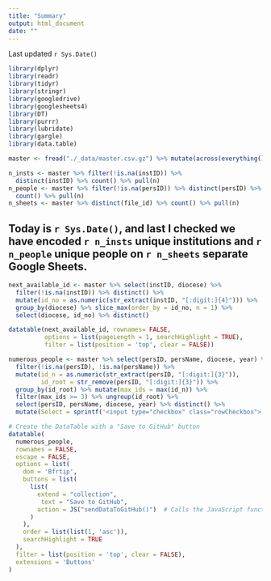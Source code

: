 ```yaml
---
title: "Summary"
output: html_document
date: ""
---
```


<script>
sendDataToGitHub() {
  var data = [];

  // Collect selected rows
  $('#DataTables_Table_1 tbody tr').each(function () {
    if ($(this).find('input.rowCheckbox').prop('checked')) {
      var rowData = $(this).find('td').map(function () {
        return $(this).text().trim();
      }).get();
      data.push(rowData);
    }
  });

  // Convert data to JSON format
  var jsonData = JSON.stringify({ selectedRows: data });

  // GitHub API URL for repository dispatch
  const repoOwner = "jo-schroeder"; // Replace with your GitHub username
  const repoName = "almanacs"; // Replace with your repository
  const apiUrl = https://api.github.com/repos/${repoOwner}/${repoName}/actions/workflows/update-data.yml/dispatches;

  // Make API request to trigger the GitHub Action
  fetch(apiUrl, {
    method: "POST",
    headers: {
      "Authorization": token ${GH_TOKEN}, // Use GH_TOKEN secret from repository
      "Accept": "application/vnd.github.v3+json",
      "Content-Type": "application/json"
    },
    body: JSON.stringify({
      ref: "main", // Change branch if necessary
      inputs: { content: jsonData }
    })
  })
  .then(response => {
    if (response.ok) {
      alert("Data successfully sent to GitHub!");
    } else {
      alert("Error uploading data!");
    }
  })
  .catch(error => console.error("GitHub API Error:", error));
}

</script>

<style type="text/css" rel="stylesheet">
  h1 {
      display: none;
    }
</style>

Last updated `r Sys.Date()`

```r
library(dplyr)
library(readr)
library(tidyr)
library(stringr)
library(googledrive)
library(googlesheets4)
library(DT)
library(purrr)
library(lubridate)
library(gargle)
library(data.table)

master <- fread("./_data/master.csv.gz") %>% mutate(across(everything(), as.character)) %>% mutate_all(list(~na_if(.,"")))
```

```r
n_insts <- master %>% filter(!is.na(instID)) %>% 
  distinct(instID) %>% count() %>% pull(n)
n_people <- master %>% filter(!is.na(persID)) %>% distinct(persID) %>% 
  count() %>% pull(n)
n_sheets <- master %>% distinct(file_id) %>% count() %>% pull(n)
```

## Today is `r Sys.Date()`, and last I checked we have encoded **`r n_insts`** unique institutions and **`r n_people`** unique people on **`r n_sheets`** separate Google Sheets. 

# Lookup Next Available ID
```r
next_available_id <- master %>% select(instID, diocese) %>% 
  filter(!is.na(instID)) %>% distinct() %>% 
  mutate(id_no = as.numeric(str_extract(instID, "[:digit:]{4}"))) %>%
  group_by(diocese) %>% slice_max(order_by = id_no, n = 1) %>%
  select(diocese, id_no) %>% distinct()

datatable(next_available_id, rownames= FALSE,
          options = list(pageLength = 1, searchHighlight = TRUE),
          filter = list(position = 'top', clear = FALSE))
```

# Check Common Names
```r
numerous_people <- master %>% select(persID, persName, diocese, year) %>% 
  filter(!is.na(persID), !is.na(persName)) %>%
  mutate(id_n = as.numeric(str_extract(persID, "[:digit:]{3}")),
         id_root = str_remove(persID, "[:digit:]{3}")) %>%
  group_by(id_root) %>% mutate(max_ids = max(id_n)) %>%
  filter(max_ids >= 3) %>% ungroup(id_root) %>%
  select(persID, persName, diocese, year) %>% distinct() %>%
  mutate(Select = sprintf('<input type="checkbox" class="rowCheckbox">'))

# Create the DataTable with a "Save to GitHub" button
datatable(
  numerous_people,
  rownames = FALSE,
  escape = FALSE,
  options = list(
    dom = 'Bfrtip',
    buttons = list(
      list(
        extend = "collection",
         text = "Save to GitHub",
        action = JS("sendDataToGitHub()")  # Calls the JavaScript function
      )
    ),
    order = list(list(1, 'asc')),
    searchHighlight = TRUE
  ),
  filter = list(position = 'top', clear = FALSE),
  extensions = 'Buttons'
)

```




